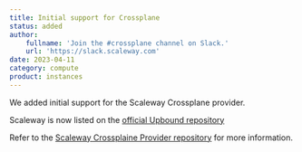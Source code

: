 ```yaml
---
title: Initial support for Crossplane
status: added
author:
    fullname: 'Join the #crossplane channel on Slack.'
    url: 'https://slack.scaleway.com'
date: 2023-04-11
category: compute
product: instances
---
```



We added initial support for the Scaleway Crossplane provider. 

Scaleway is now listed on the [official Upbound repository](https://marketplace.upbound.io/providers/scaleway/provider-scaleway/v0.1.0)

Refer to the [Scaleway Crossplaine Provider repository](https://github.com/scaleway/crossplane-provider-scaleway) for more information.
